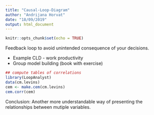 ```yaml
---
title: "Causal-Loop-Diagram"
author: "Andrijana Horvat"
date: "18/09/2019"
output: html_document
---
```


```r
knitr::opts_chunk$set(echo = TRUE)
```

Feedback loop to avoid unintended consequence of your decisions.

- Example CLD - work productivity
- Group model building (book with exercise)

```r
## compute tables of correlations
library(LoopAnalyst)
data(cm.levins)
cem <- make.cem(cm.levins)
cem.corr(cem)

```

Conclusion:
Another more understandable way of presenting the relationships between mutiple variables.

